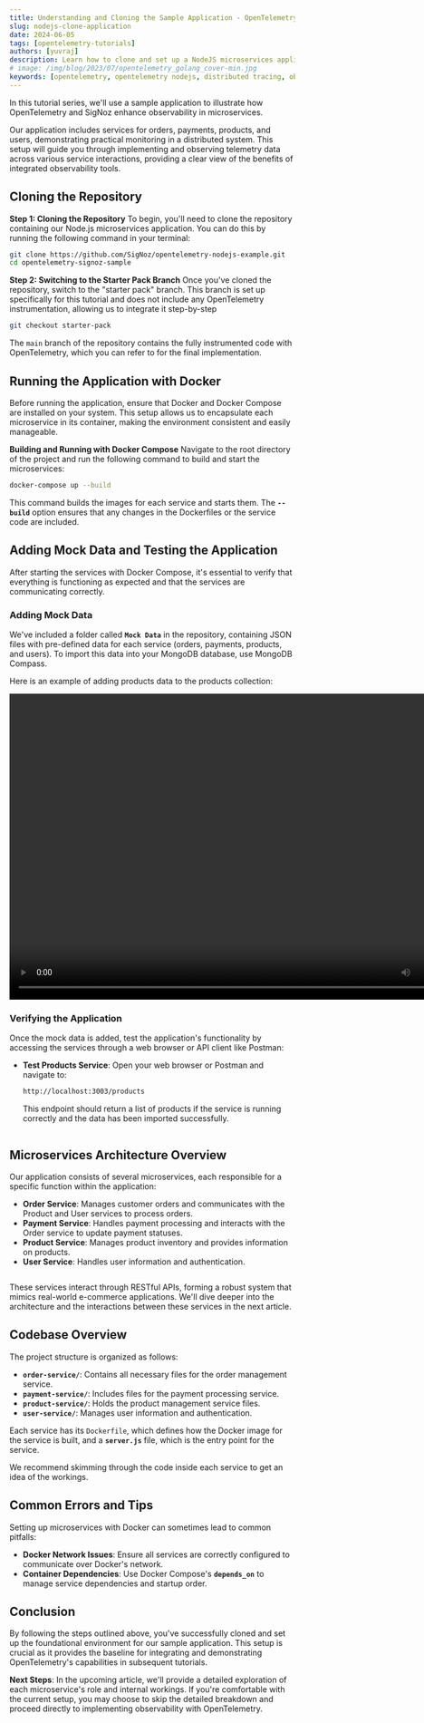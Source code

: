 ```yaml
---
title: Understanding and Cloning the Sample Application - OpenTelemetry NodeJS
slug: nodejs-clone-application
date: 2024-06-05
tags: [opentelemetry-tutorials]
authors: [yuvraj]
description: Learn how to clone and set up a NodeJS microservices application for implementing OpenTelemetry and SigNoz. This guide covers repository cloning, Docker setup, adding mock data, and testing the application, providing a foundation for enhanced observability in microservices...
# image: /img/blog/2023/07/opentelemetry_golang_cover-min.jpg
keywords: [opentelemetry, opentelemetry nodejs, distributed tracing, observability, nodejs application monitoring, nodejs instrumentation, signoz]
---
```


<head>
  <link rel="canonical" href="https://signoz.io/opentelemetry/nodejs-clone-application/"/>
</head>

In this tutorial series, we'll use a sample application to illustrate how OpenTelemetry and SigNoz enhance observability in microservices. 

Our application includes services for orders, payments, products, and users, demonstrating practical monitoring in a distributed system. This setup will guide you through implementing and observing telemetry data across various service interactions, providing a clear view of the benefits of integrated observability tools.

## Cloning the Repository

**Step 1: Cloning the Repository**
To begin, you'll need to clone the repository containing our Node.js microservices application. You can do this by running the following command in your terminal:

```bash
git clone https://github.com/SigNoz/opentelemetry-nodejs-example.git
cd opentelemetry-signoz-sample
```

**Step 2: Switching to the Starter Pack Branch**
Once you've cloned the repository, switch to the "starter pack" branch. This branch is set up specifically for this tutorial and does not include any OpenTelemetry instrumentation, allowing us to integrate it step-by-step

```bash
git checkout starter-pack
```

The `main` branch of the repository contains the fully instrumented code with OpenTelemetry, which you can refer to for the final implementation.

## Running the Application with Docker

Before running the application, ensure that Docker and Docker Compose are installed on your system. This setup allows us to encapsulate each microservice in its container, making the environment consistent and easily manageable.

**Building and Running with Docker Compose**
Navigate to the root directory of the project and run the following command to build and start the microservices:

```bash
docker-compose up --build
```

This command builds the images for each service and starts them. The **`--build`** option ensures that any changes in the Dockerfiles or the service code are included.

## Adding Mock Data and Testing the Application

After starting the services with Docker Compose, it's essential to verify that everything is functioning as expected and that the services are communicating correctly.

### Adding Mock Data

We've included a folder called **`Mock Data`** in the repository, containing JSON files with pre-defined data for each service (orders, payments, products, and users). To import this data into your MongoDB database, use MongoDB Compass. 

Here is an example of adding products data to the products collection:

<video width="820" height="540" controls>
  <source src="/img/blog/2024/06/nodejs-clone-application-importingtomongodb.mov" type="video/mp4"/>
  Your browser does not support the video tag.
</video>


### Verifying the Application

Once the mock data is added, test the application's functionality by accessing the services through a web browser or API client like Postman:

- **Test Products Service**:
Open your web browser or Postman and navigate to:
    
    ```bash
    http://localhost:3003/products
    ```
    
    This endpoint should return a list of products if the service is running correctly and the data has been imported successfully.

<figure data-zoomable align='center'>
  <img className="box-shadowed-image"
  alt=""  
  src="/img/blog/2024/06/nodejs-clone-application-productdata.webp"
  />
</figure>

    

## Microservices Architecture Overview

Our application consists of several microservices, each responsible for a specific function within the application:

- **Order Service**: Manages customer orders and communicates with the Product and User services to process orders.
- **Payment Service**: Handles payment processing and interacts with the Order service to update payment statuses.
- **Product Service**: Manages product inventory and provides information on products.
- **User Service**: Handles user information and authentication.



<figure data-zoomable align='center'>
  <img className="box-shadowed-image"
  alt=""  
  src="/img/blog/2024/06/nodejs-clone-application-architecture-overview.webp"
  />
</figure>

These services interact through RESTful APIs, forming a robust system that mimics real-world e-commerce applications. We'll dive deeper into the architecture and the interactions between these services in the next article.

## Codebase Overview

The project structure is organized as follows:

- **`order-service/`**: Contains all necessary files for the order management service.
- **`payment-service/`**: Includes files for the payment processing service.
- **`product-service/`**: Holds the product management service files.
- **`user-service/`**: Manages user information and authentication.

Each service has its `Dockerfile`, which defines how the Docker image for the service is built, and a **`server.js`** file, which is the entry point for the service.

We recommend skimming through the code inside each service to get an idea of the workings.

## Common Errors and Tips

Setting up microservices with Docker can sometimes lead to common pitfalls:

- **Docker Network Issues**: Ensure all services are correctly configured to communicate over Docker's network.
- **Container Dependencies**: Use Docker Compose's **`depends_on`** to manage service dependencies and startup order.

## Conclusion

By following the steps outlined above, you've successfully cloned and set up the foundational environment for our sample application. This setup is crucial as it provides the baseline for integrating and demonstrating OpenTelemetry's capabilities in subsequent tutorials.

**Next Steps**: In the upcoming article, we'll provide a detailed exploration of each microservice's role and internal workings. If you're comfortable with the current setup, you may choose to skip the detailed breakdown and proceed directly to implementing observability with OpenTelemetry.